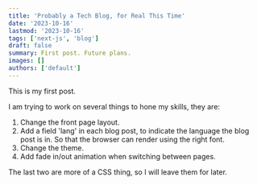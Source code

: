```yaml
---
title: 'Probably a Tech Blog, for Real This Time'
date: '2023-10-16'
lastmod: '2023-10-16'
tags: ['next-js', 'blog']
draft: false
summary: First post. Future plans.
images: []
authors: ['default']
---
```


This is my first post.

I am trying to work on several things to hone my skills, they are:

1. Change the front page layout.
2. Add a field 'lang' in each blog post, to indicate the language the blog post is in. So that the browser can render using the right font.
3. Change the theme.
4. Add fade in/out animation when switching between pages.

The last two are more of a CSS thing, so I will leave them for later.